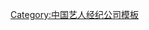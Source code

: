 {{Navbox
| name = 環球唱片 (中國)
| title = [[环球音乐 (中国)|環球唱片 (中國)]]
| bodyclass = hlist

| group1 = 男
| list1 = 
* [[吳亦凡]]
* [[李祥祥]]
* [[郭頂]]
* [[陳楚生]]
* [[克里斯蒂安·科斯托夫]]
* [[Matzka]]
* [[陳立農]]

| group2 = 女
| list2 = 
* [[萨顶顶]]
* [[曲婉婷]]
* [[赵晗君]]
* [[蔡健雅]]
* [[陈梓童]]
*[[张立萍]]

| group3 = 组合
| list3 = 
* [[声入人心男团|声入人心男团Super Vocal]]

| below = [[環球唱片]]
}}<noinclude>
[[Category:中国艺人经纪公司模板]]
</noinclude>